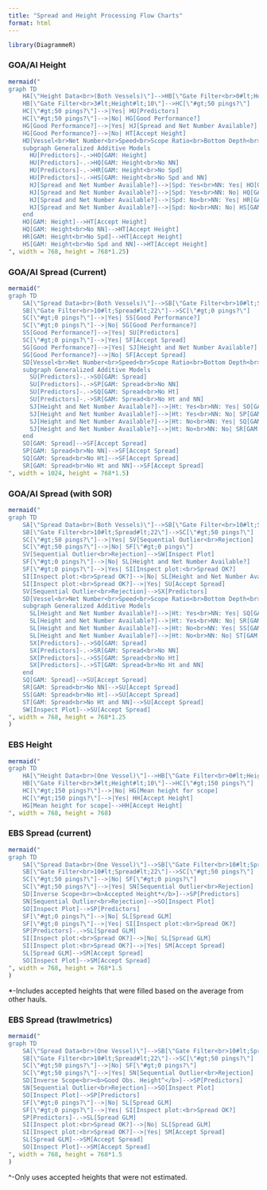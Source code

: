 ```yaml
---
title: "Spread and Height Processing Flow Charts"
format: html
---
```


```r
library(DiagrammeR)
```

### GOA/AI Height
```r
mermaid("
graph TD
    HA[\"Height Data<br>(Both Vessels)\"]-->HB[\"Gate Filter<br>0#lt;Height#lt;6\"]
    HB[\"Gate Filter<br>3#lt;Height#lt;10\"]-->HC[\"#gt;50 pings?\"]
    HC[\"#gt;50 pings?\"]-->|Yes| HU[Predictors]
    HC[\"#gt;50 pings?\"]-->|No| HG[Good Performance?]
    HG[Good Performance?]-->|Yes| HJ[Spread and Net Number Available?]
    HG[Good Performance?]-->|No| HT[Accept Height]
    HD[Vessel<br>Net Number<br>Speed<br>Scope Ratio<br>Bottom Depth<br>Catch Weight<br>Good Obs. Spread]-->HU[Predictors]
    subgraph Generalized Additive Models
      HU[Predictors]-.->HO[GAM: Height]
      HU[Predictors]-.->HQ[GAM: Height<br>No NN]
      HU[Predictors]-.->HR[GAM: Height<br>No Spd]
      HU[Predictors]-.->HS[GAM: Height<br>No Spd and NN]
      HJ[Spread and Net Number Available?]-->|Spd: Yes<br>NN: Yes| HO[GAM: Height]
      HJ[Spread and Net Number Available?]-->|Spd: Yes<br>NN: No| HQ[GAM: Height<br>No NN]
      HJ[Spread and Net Number Available?]-->|Spd: No<br>NN: Yes| HR[GAM: Height<br>No Spd]
      HJ[Spread and Net Number Available?]-->|Spd: No<br>NN: No| HS[GAM: Height<br>No Spd and NN]
    end
    HO[GAM: Height]-->HT[Accept Height]
    HQ[GAM: Height<br>No NN]-->HT[Accept Height]
    HR[GAM: Height<br>No Spd]-->HT[Accept Height]
    HS[GAM: Height<br>No Spd and NN]-->HT[Accept Height]
", width = 768, height = 768*1.25)
```


### GOA/AI Spread (Current)

```r
mermaid("
graph TD
    SA[\"Spread Data<br>(Both Vessels)\"]-->SB[\"Gate Filter<br>10#lt;Spread#lt;22\"]
    SB[\"Gate Filter<br>10#lt;Spread#lt;22\"]-->SC[\"#gt;0 pings?\"]
    SC[\"#gt;0 pings?\"]-->|Yes| SS[Good Performance?]
    SC[\"#gt;0 pings?\"]-->|No| SG[Good Performance?]
    SS[Good Performance?]-->|Yes| SU[Predictors]
    SC[\"#gt;0 pings?\"]-->|Yes| SF[Accept Spread]
    SG[Good Performance?]-->|Yes| SJ[Height and Net Number Available?]
    SG[Good Performance?]-->|No| SF[Accept Spread]
    SD[Vessel<br>Net Number<br>Speed<br>Scope Ratio<br>Bottom Depth<br>Catch Weight<br>Good Obs. Height]-->SU[Predictors]
    subgraph Generalized Additive Models
      SU[Predictors]-.->SO[GAM: Spread]
      SU[Predictors]-.->SP[GAM: Spread<br>No NN]
      SU[Predictors]-.->SQ[GAM: Spread<br>No Ht]
      SU[Predictors]-.->SR[GAM: Spread<br>No Ht and NN]
      SJ[Height and Net Number Available?]-->|Ht: Yes<br>NN: Yes| SO[GAM: Spread]
      SJ[Height and Net Number Available?]-->|Ht: Yes<br>NN: No| SP[GAM: Spread<br>No NN]
      SJ[Height and Net Number Available?]-->|Ht: No<br>NN: Yes| SQ[GAM: Spread<br>No Ht]
      SJ[Height and Net Number Available?]-->|Ht: No<br>NN: No| SR[GAM: Spread<br>No Ht and NN]
    end
    SO[GAM: Spread]-->SF[Accept Spread]
    SP[GAM: Spread<br>No NN]-->SF[Accept Spread]
    SQ[GAM: Spread<br>No Ht]-->SF[Accept Spread]
    SR[GAM: Spread<br>No Ht and NN]-->SF[Accept Spread]
", width = 1024, height = 768*1.5)
```


### GOA/AI Spread (with SOR)

```r
mermaid("
graph TD
    SA[\"Spread Data<br>(Both Vessels)\"]-->SB[\"Gate Filter<br>10#lt;Spread#lt;22\"]
    SB[\"Gate Filter<br>10#lt;Spread#lt;22\"]-->SC[\"#gt;50 pings?\"]
    SC[\"#gt;50 pings?\"]-->|Yes| SV[Sequential Outlier<br>Rejection]
    SC[\"#gt;50 pings?\"]-->|No| SF[\"#gt;0 pings\"]
    SV[Sequential Outlier<br>Rejection]-->SW[Inspect Plot]
    SF[\"#gt;0 pings?\"]-->|No| SL[Height and Net Number Available?]
    SF[\"#gt;0 pings?\"]-->|Yes| SI[Inspect plot:<br>Spread OK?]
    SI[Inspect plot:<br>Spread OK?]-->|No| SL[Height and Net Number Available?]
    SI[Inspect plot:<br>Spread OK?]-->|Yes| SU[Accept Spread]
    SV[Sequential Outlier<br>Rejection]-->SX[Predictors]
    SD[Vessel<br>Net Number<br>Speed<br>Scope Ratio<br>Bottom Depth<br>Catch Weight<br>Good Obs. Height]-->SX[Predictors]
    subgraph Generalized Additive Models
      SL[Height and Net Number Available?]-->|Ht: Yes<br>NN: Yes| SQ[GAM: Spread]
      SL[Height and Net Number Available?]-->|Ht: Yes<br>NN: No| SR[GAM: Spread<br>No NN]
      SL[Height and Net Number Available?]-->|Ht: No<br>NN: Yes| SS[GAM: Spread<br>No Ht]
      SL[Height and Net Number Available?]-->|Ht: No<br>NN: No| ST[GAM: Spread<br>No Ht and NN]
      SX[Predictors]-.->SQ[GAM: Spread]
      SX[Predictors]-.->SR[GAM: Spread<br>No NN]
      SX[Predictors]-.->SS[GAM: Spread<br>No Ht]
      SX[Predictors]-.->ST[GAM: Spread<br>No Ht and NN]
    end
    SQ[GAM: Spread]-->SU[Accept Spread]
    SR[GAM: Spread<br>No NN]-->SU[Accept Spread]
    SS[GAM: Spread<br>No Ht]-->SU[Accept Spread]
    ST[GAM: Spread<br>No Ht and NN]-->SU[Accept Spread]
    SW[Inspect Plot]-->SU[Accept Spread]
", width = 768, height = 768*1.25
)
```

### EBS Height
```r
mermaid("
graph TD
    HA[\"Height Data<br>(One Vessel)\"]-->HB[\"Gate Filter<br>0#lt;Height#lt;6\"]
    HB[\"Gate Filter<br>3#lt;Height#lt;10\"]-->HC[\"#gt;150 pings?\"]
    HC[\"#gt;150 pings?\"]-->|No| HG[Mean height for scope]
    HC[\"#gt;150 pings?\"]-->|Yes| HH[Accept Height]
    HG[Mean height for scope]-->HH[Accept Height]
", width = 768, height = 768)
```


### EBS Spread (current)
```r
mermaid("
graph TD
    SA[\"Spread Data<br>(One Vessel)\"]-->SB[\"Gate Filter<br>10#lt;Spread#lt;22\"]
    SB[\"Gate Filter<br>10#lt;Spread#lt;22\"]-->SC[\"#gt;50 pings?\"]
    SC[\"#gt;50 pings?\"]-->|No| SF[\"#gt;0 pings?\"]
    SC[\"#gt;50 pings?\"]-->|Yes| SN[Sequential Outlier<br>Rejection]
    SD[Inverse Scope<br><b>Accepted Height*</b>]-->SP[Predictors]
    SN[Sequential Outlier<br>Rejection]-->SO[Inspect Plot]
    SO[Inspect Plot]-->SP[Predictors]
    SF[\"#gt;0 pings?\"]-->|No| SL[Spread GLM]
    SF[\"#gt;0 pings?\"]-->|Yes| SI[Inspect plot:<br>Spread OK?]
    SP[Predictors]-.->SL[Spread GLM]
    SI[Inspect plot:<br>Spread OK?]-->|No| SL[Spread GLM]
    SI[Inspect plot:<br>Spread OK?]-->|Yes| SM[Accept Spread]
    SL[Spread GLM]-->SM[Accept Spread]
    SO[Inspect Plot]-->SM[Accept Spread]
", width = 768, height = 768*1.5
)
```

*-Includes accepted heights that were filled based on the average from other hauls.

### EBS Spread (trawlmetrics)
```r
mermaid("
graph TD
    SA[\"Spread Data<br>(One Vessel)\"]-->SB[\"Gate Filter<br>10#lt;Spread#lt;22\"]
    SB[\"Gate Filter<br>10#lt;Spread#lt;22\"]-->SC[\"#gt;50 pings?\"]
    SC[\"#gt;50 pings?\"]-->|No| SF[\"#gt;0 pings?\"]
    SC[\"#gt;50 pings?\"]-->|Yes| SN[Sequential Outlier<br>Rejection]
    SD[Inverse Scope<br><b>Good Obs. Height^</b>]-->SP[Predictors]
    SN[Sequential Outlier<br>Rejection]-->SO[Inspect Plot]
    SO[Inspect Plot]-->SP[Predictors]
    SF[\"#gt;0 pings?\"]-->|No| SL[Spread GLM]
    SF[\"#gt;0 pings?\"]-->|Yes| SI[Inspect plot:<br>Spread OK?]
    SP[Predictors]-.->SL[Spread GLM]
    SI[Inspect plot:<br>Spread OK?]-->|No| SL[Spread GLM]
    SI[Inspect plot:<br>Spread OK?]-->|Yes| SM[Accept Spread]
    SL[Spread GLM]-->SM[Accept Spread]
    SO[Inspect Plot]-->SM[Accept Spread]
", width = 768, height = 768*1.5
)
```

^-Only uses accepted heights that were not estimated.